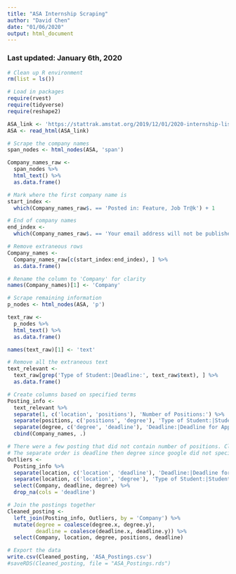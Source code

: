 ```yaml
---
title: "ASA Internship Scraping"
author: "David Chen"
date: "01/06/2020"
output: html_document
---
```

### Last updated: January 6th, 2020

```r
# Clean up R environment
rm(list = ls())

# Load in packages
require(rvest)
require(tidyverse)
require(reshape2)
```

```r
ASA_link <- 'https://stattrak.amstat.org/2019/12/01/2020-internship-listings/'
ASA <- read_html(ASA_link)
```


```r
# Scrape the company names
span_nodes <- html_nodes(ASA, 'span') 

Company_names_raw <-
  span_nodes %>%
  html_text() %>%
  as.data.frame()

# Mark where the first company name is
start_index <- 
  which(Company_names_raw$. == 'Posted in: Feature, Job Tr@k') + 1

# End of company names
end_index <- 
  which(Company_names_raw$. == 'Your email address will not be published.') - 1

# Remove extraneous rows
Company_names <- 
  Company_names_raw[c(start_index:end_index), ] %>%
  as.data.frame()

# Rename the column to 'Company' for clarity
names(Company_names)[1] <- 'Company'

```



```r
# Scrape remaining information
p_nodes <- html_nodes(ASA, 'p') 

text_raw <-
  p_nodes %>%
  html_text() %>%
  as.data.frame()

names(text_raw)[1] <- 'text'

# Remove all the extraneous text
text_relevant <- 
  text_raw[grep('Type of Student:|Deadline:', text_raw$text), ] %>%
  as.data.frame() 

# Create columns based on specified terms
Posting_info <- 
  text_relevant %>%
  separate(1, c('location', 'positions'), 'Number of Positions:') %>%
  separate(positions, c('positions', 'degree'), 'Type of Student:|Student:') %>%
  separate(degree, c('degree', 'deadline'), 'Deadline:|Deadline for Applying:') %>%
  cbind(Company_names, .)
```
```r
# There were a few posting that did not contain number of positions. Clean those.
# The separate order is deadline then degree since google did not specify degree
Outliers <-
  Posting_info %>%
  separate(location, c('location', 'deadline'), 'Deadline:|Deadline for Applying:') %>%
  separate(location, c('location', 'degree'), 'Type of Student:|Student:') %>%
  select(Company, deadline, degree) %>%
  drop_na(cols = 'deadline')

# Join the postings together
Cleaned_posting <- 
  left_join(Posting_info, Outliers, by = 'Company') %>%
  mutate(degree = coalesce(degree.x, degree.y), 
         deadline = coalesce(deadline.x, deadline.y)) %>%
  select(Company, location, degree, positions, deadline)
```


```r
# Export the data
write.csv(Cleaned_posting, 'ASA_Postings.csv')
#saveRDS(Cleaned_posting, file = "ASA_Postings.rds")
```